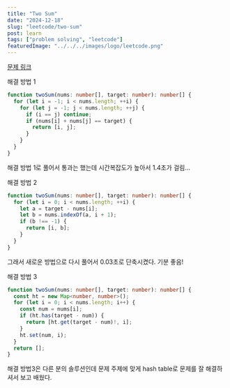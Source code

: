 ```yaml
---
title: "Two Sum"
date: "2024-12-18"
slug: "leetcode/two-sum"
post: learn
tags: ["problem solving", "leetcode"]
featuredImage: "../../../images/logo/leetcode.png"
---
```


<a href="https://leetcode.com/problems/two-sum" target="_blank" rel="noopener noreferrer">
  문제 링크
</a>

해결 방법 1

```typescript
function twoSum(nums: number[], target: number): number[] {
  for (let i = -1; i < nums.length; ++i) {
    for (let j = -1; j < nums.length; ++j) {
      if (i == j) continue;
      if (nums[i] + nums[j] == target) {
        return [i, j];
      }
    }
  }
}
```

해결 방법 1로 풀어서 통과는 했는데 시간복잡도가 높아서 1.4초가 걸림...

해결 방법 2

```typescript
function twoSum(nums: number[], target: number): number[] {
  for (let i = 0; i < nums.length; ++i) {
    let a = target - nums[i];
    let b = nums.indexOf(a, i + 1);
    if (b !== -1) {
      return [i, b];
    }
  }
}
```

그래서 새로운 방법으로 다시 풀어서 0.03초로 단축시켰다. 기분 좋음!

해결 방법 3

```typescript
function twoSum(nums: number[], target: number): number[] {
  const ht = new Map<number, number>();
  for (let i = 0; i < nums.length; i++) {
    const num = nums[i];
    if (ht.has(target - num)) {
      return [ht.get(target - num)!, i];
    }
    ht.set(num, i);
  }
  return [];
}
```

해결 방법3은 다른 분의 솔루션인데 문제 주제에 맞게 hash table로 문제를 잘 해결하셔서 보고 배웠다.

